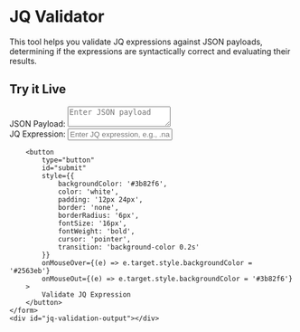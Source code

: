 # JQ Validator

This tool helps you validate JQ expressions against JSON payloads, determining if the expressions are syntactically correct and evaluating their results.

## Try it Live

<div style={{ maxWidth: '800px', margin: '0 auto' }}>
    <form id="jq-validator-form" style={{ marginBottom: '20px' }}>
        <div style={{ marginBottom: '15px' }}>
            <label style={{ display: 'block', fontWeight: 'bold', marginBottom: '5px' }}>
                JSON Payload:
            </label>
                <textarea
                    id="payload"
                    name="payload"
                    placeholder="Enter JSON payload"
                    style={{
                        width: '100%',
                        height: '200px',
                        padding: '10px',
                        border: '1px solid #ccc',
                        borderRadius: '4px',
                        fontFamily: 'monospace',
                        fontSize: '14px',
                        resize: 'vertical',
                        display: 'block',
                        visibility: 'visible',
                        backgroundColor: '#535050'
                    }}
                ></textarea>
        </div>
        <div style={{ marginBottom: '15px' }}>
            <label style={{ display: 'block', fontWeight: 'bold', marginBottom: '5px' }}>
                JQ Expression:
            </label>
            <input
                id="jq-expression-input"
                defaultValue=".key"
                placeholder="Enter JQ expression, e.g., .name or .age"
                style={{
                    width: '100%',
                    padding: '10px',
                    border: '1px solid #ccc',
                    borderRadius: '4px',
                    fontFamily: 'monospace',
                    fontSize: '14px'
                }}
            />
        </div>

        <button
            type="button"
            id="submit"
            style={{
                backgroundColor: '#3b82f6',
                color: 'white',
                padding: '12px 24px',
                border: 'none',
                borderRadius: '6px',
                fontSize: '16px',
                fontWeight: 'bold',
                cursor: 'pointer',
                transition: 'background-color 0.2s'
            }}
            onMouseOver={(e) => e.target.style.backgroundColor = '#2563eb'}
            onMouseOut={(e) => e.target.style.backgroundColor = '#3b82f6'}
        >
            Validate JQ Expression
        </button>
    </form>
    <div id="jq-validation-output"></div>
</div>

<script src="../../../content/validator.js">
    defer
    id="validator-script"
    data-loaded="false"
</script>